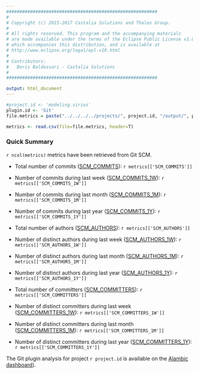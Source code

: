 ```yaml
---
#########################################################
#
# Copyright (c) 2015-2017 Castalia Solutions and Thales Group.
#
# All rights reserved. This program and the accompanying materials
# are made available under the terms of the Eclipse Public License v1.0
# which accompanies this distribution, and is available at
# http://www.eclipse.org/legal/epl-v10.html
#
# Contributors:
#   Boris Baldassari - Castalia Solutions
#
#########################################################

output: html_document
---
```


```r

#project.id <- 'modeling.sirius'
plugin.id <- 'Git'
file.metrics = paste("../../../../projects/", project.id, "/output/", project.id, "_metrics_git.csv", sep="")

metrics <- read.csv(file=file.metrics, header=T)
```

### <a name="quick-summary"></a>Quick Summary

``r ncol(metrics)`` metrics have been retrieved from Git SCM.

* Total number of commits ([SCM_COMMITS](/documentation/metrics#SCM_COMMITS)): ``r metrics[['SCM_COMMITS']]``
* Number of commits during last week ([SCM_COMMITS_1W](/documentation/metrics#SCM_COMMITS_1W)): ``r metrics[['SCM_COMMITS_1W']]``
* Number of commits during last month ([SCM_COMMITS_1M](/documentation/metrics#SCM_COMMITS_1M)): ``r metrics[['SCM_COMMITS_1M']]``
* Number of commits during last year ([SCM_COMMITS_1Y](/documentation/metrics#SCM_COMMITS_1Y)): ``r metrics[['SCM_COMMITS_1Y']]``

* Total number of authors ([SCM_AUTHORS](/documentation/metrics#SCM_AUTHORS)): ``r metrics[['SCM_AUTHORS']]``
* Number of distinct authors during last week ([SCM_AUTHORS_1W](/documentation/metrics#SCM_AUTHORS_1W)): ``r metrics[['SCM_AUTHORS_1W']]``
* Number of distinct authors during last month ([SCM_AUTHORS_1M](/documentation/metrics#SCM_AUTHORS_1M)): ``r metrics[['SCM_AUTHORS_1M']]``
* Number of distinct authors during last year ([SCM_AUTHORS_1Y](/documentation/metrics#SCM_AUTHORS_1Y)): ``r metrics[['SCM_AUTHORS_1Y']]``

* Total number of committers ([SCM_COMMITTERS](/documentation/metrics#SCM_COMMITTERS)): ``r metrics[['SCM_COMMITTERS']]``
* Number of distinct committers during last week ([SCM_COMMITTERS_1W](/documentation/metrics#SCM_COMMITTERS_1W)): ``r metrics[['SCM_COMMITTERS_1W']]``
* Number of distinct committers during last month ([SCM_COMMITTERS_1M](/documentation/metrics#SCM_COMMITTERS_1M)): ``r metrics[['SCM_COMMITTERS_1M']]``
* Number of distinct committers during last year ([SCM_COMMITTERS_1Y](/documentation/metrics#SCM_COMMITTERS_1Y)): ``r metrics[['SCM_COMMITTERS_1Y']]``

The Git plugin analysis for project ``r project.id`` is available on the [Alambic dashboard](/projects/`r project.id`/Git/git_scm.html)).

